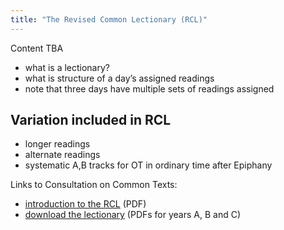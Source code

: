 ```yaml
---
title: "The Revised Common Lectionary (RCL)"
---
```


:::{.callout-caution}
Content TBA
:::

- what is a lectionary?
- what is structure of a day's assigned readings
- note that three days have multiple sets of readings assigned

## Variation included in RCL

- longer readings
- alternate readings
- systematic A,B tracks for OT in ordinary time after Epiphany



Links to Consultation on Common Texts:

- [introduction to the RCL](https://www.commontexts.org/wp-content/uploads/2015/11/RCL_Introduction_Web.pdf) (PDF)
- [download the lectionary](https://www.commontexts.org/rcl/download/) (PDFs for years A, B and C)
